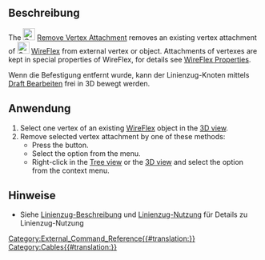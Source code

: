 <languages/>

{{Docnav
|[[Cables_AttachVertex/de|Knoten befestigen]]
|[[Cables_Profile/de|Leitungsprofil]]
|[[Cables_Workbench/de|Cables]]
|IconL=Cables_AttachVertex.svg
|IconR=Cables_Profile.svg
|IconC=Cables_workbench_icon.svg
}}

{{GuiCommand/de
|Name=Cables RemoveVertexAttachment
|Name/de=Cables KnotenBefestigungEntfernen
|MenuLocation=Cable Wires → Knotenbefestigung entfernen
|Workbenches=[[Cables_Workbench/de|Cables]]
|Shortcut=
|Version=1.0
|SeeAlso=[[Cables_AttachVertex/de|Cables KnotenBefestigen]]
}}

<span id="Description"></span>
==Beschreibung==

<div lang="en" dir="ltr" class="mw-content-ltr">
The [[Image:Cables_RemoveVertexAttachment.svg|24px]] [[Cables_RemoveVertexAttachment|Remove Vertex Attachment]] removes an existing vertex attachment of [[Image:Cables_WireFlex.svg|24px]] [[Cables_WireFlex|WireFlex]] from external vertex or object. Attachments of vertexes are kept in special properties of WireFlex, for details see [[Cables_WireFlex#Properties|WireFlex Properties]].
</div>

Wenn die Befestigung entfernt wurde, kann der Linienzug-Knoten mittels [[Draft_Edit/de|Draft Bearbeiten]] frei in 3D bewegt werden.

<span id="Usage"></span>
==Anwendung==

<div lang="en" dir="ltr" class="mw-content-ltr">
# Select one vertex of an existing [[Cables_WireFlex|WireFlex]] object in the [[3D_view|3D view]].
# Remove selected vertex attachment by one of these methods:
#* Press the {{Button|[[Image:Cables_RemoveVertexAttachment.svg|16px]] [[Cables_RemoveVertexAttachment|Remove Vertex Attachment]]}} button.
#* Select the {{MenuCommand|Cable Wires → [[Image:Cables_RemoveVertexAttachment.svg|16px]] Remove Vertex Attachment}} option from the menu.
#* Right-click in the [[Tree_view|Tree view]] or the [[3D_view|3D view]] and select the {{MenuCommand|Cable Wires → [[Image:Cables_RemoveVertexAttachment.svg|16px]] Remove Vertex attachment}} option from the context menu.
</div>

<span id="Notes"></span>
==Hinweise==

* Siehe  [[Cables_WireFlex/de#Description|Linienzug-Beschreibung]] und [[Cables_WireFlex/de#Usage|Linienzug-Nutzung]] für Details zu Linienzug-Nutzung


{{Docnav
|[[Cables_AttachVertex/de|Knoten befestigen]]
|[[Cables_Profile/de|Leitungsprofil]]
|[[Cables_Workbench/de|Cables]]
|IconL=Cables_AttachVertex.svg
|IconR=Cables_Profile.svg
|IconC=Cables_workbench_icon.svg
}}

[[Category:External_Command_Reference{{#translation:}}]]
[[Category:Cables{{#translation:}}]]